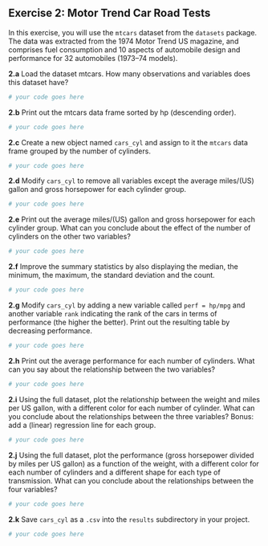 ## Exercise 2: Motor Trend Car Road Tests

In this exercise, you will use the `mtcars` dataset from the `datasets` package. The data was extracted from the 1974 Motor Trend US magazine, and comprises fuel consumption and 10 aspects of automobile design and performance for 32 automobiles (1973–74 models).

__2.a__ Load the dataset mtcars. How many observations and variables does this dataset have?

```r
# your code goes here
```

__2.b__ Print out the mtcars data frame sorted by hp (descending order).

```r
# your code goes here
```

__2.c__ Create a new object named `cars_cyl` and assign to it the `mtcars` data frame grouped by the number of cylinders.

```r
# your code goes here
```

__2.d__ Modify `cars_cyl` to remove all variables except the average miles/(US) gallon and gross horsepower for each cylinder group.

```r
# your code goes here
```

__2.e__ Print out the average miles/(US) gallon and gross horsepower for each cylinder group.
What can you conclude about the effect of the number of cylinders on the other two variables?

```r
# your code goes here
```

__2.f__ Improve the summary statistics by also displaying the median, the minimum, the maximum, the standard deviation and the count.

```r
# your code goes here
```

__2.g__ Modify `cars_cyl` by adding a new variable called `perf = hp/mpg` and another
variable `rank` indicating the rank of the cars in terms of performance (the higher the better). 
Print out the resulting table by decreasing performance.

```r
# your code goes here
```

__2.h__ Print out the average performance for each 
number of cylinders. What can you say about the relationship between the two variables?

```r
# your code goes here
```

__2.i__ Using the full dataset, plot the relationship between the weight and miles per US gallon, with a different color for each number of cylinder. What can you conclude about the relationships between the three variables? Bonus: add a (linear) regression line for each group.

```r
# your code goes here
```

__2.j__ Using the full dataset, plot the performance (gross horsepower divided by miles per US gallon) as a function of the weight, with a different color for each number of cylinders and a different shape for each type of transmission. What can you conclude about the relationships 
between the four variables?

```r
# your code goes here
```

__2.k__ Save `cars_cyl` as a `.csv` into the `results` subdirectory in your project.

```r
# your code goes here
```

